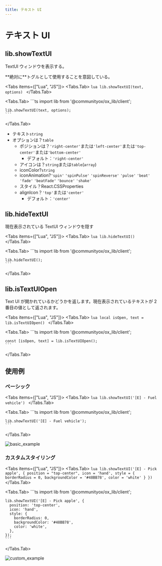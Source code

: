 ```yaml
---
title: テキスト UI
---
```



# テキスト UI

## lib.showTextUI

TextUI ウィンドウを表示する。

<Callout type="warning">
  **絶対に**トグルとして使用することを意図している。
</Callout>

<Tabs items={["Lua", "JS"]}>
  <Tabs.Tab>
    ```lua
    lib.showTextUI(text, options)
    ```
  </Tabs.Tab>

  <Tabs.Tab>
    ```ts
    import lib from '@communityox/ox_lib/client';

    lib.showTextUI(text, options);
    ```

  </Tabs.Tab>
</Tabs>

- テキスト`string`
- オプションは？`table`
  - ポジションは？`'right-center'`または`'left-center'`または`'top-center'`または`'bottom-center'`
    - デフォルト：`'right-center'`
  - アイコンは？`string`または`table`(`array`)
  - iconColor?`string`
  - iconAnimation?`'spin'` `'spinPulse'` `'spinReverse'` `'pulse'` `'beat'` `'fade'` `'beatFade'` `'bounce'` `'shake'`
  - スタイル？React.CSSProperties
  - alignIcon？`'top'`または`'center'`
    - デフォルト：`'center'`

## lib.hideTextUI

現在表示されている TextUI ウィンドウを隠す

<Tabs items={["Lua", "JS"]}>
  <Tabs.Tab>
    ```lua
    lib.hideTextUI()
    ```
  </Tabs.Tab>

  <Tabs.Tab>
    ```ts
    import lib from '@communityox/ox_lib/client';

    lib.hideTextUI();
    ```

  </Tabs.Tab>
</Tabs>

## lib.isTextUIOpen

Text UI が開かれているかどうかを返します。現在表示されているテキストが 2 番目の値として返されます。

<Tabs items={["Lua", "JS"]}>
  <Tabs.Tab>
    ```lua
    local isOpen, text = lib.isTextUIOpen()
    ```
  </Tabs.Tab>

  <Tabs.Tab>
    ```ts
    import lib from '@communityox/ox_lib/client';

    const [isOpen, text] = lib.isTextUIOpen();
    ```

  </Tabs.Tab>
</Tabs>

## 使用例

### ベーシック

<Tabs items={["Lua", "JS"]}>
  <Tabs.Tab>
    ```lua
    lib.showTextUI('[E] - Fuel vehicle')
    ```
  </Tabs.Tab>

  <Tabs.Tab>
    ```ts
    import lib from '@communityox/ox_lib/client';

    lib.showTextUI('[E] - Fuel vehicle');
    ```

  </Tabs.Tab>
</Tabs>

![basic_example](https://i.imgur.com/uZS40fD.png)

### カスタムスタイリング

<Tabs items={["Lua", "JS"]}>
  <Tabs.Tab>
    ```lua
    lib.showTextUI('[E] - Pick apple', {
        position = "top-center",
        icon = 'hand',
        style = {
            borderRadius = 0,
            backgroundColor = '#48BB78',
            color = 'white'
        }
    })
    ```
  </Tabs.Tab>

  <Tabs.Tab>
    ```ts
    import lib from '@communityox/ox_lib/client';

    lib.showTextUI('[E] - Pick apple', {
      position: 'top-center',
      icon: 'hand',
      style: {
        borderRadius: 0,
        backgroundColor: '#48BB78',
        color: 'white',
      },
    });
    ```

  </Tabs.Tab>
</Tabs>

![custom_example](https://i.imgur.com/sy9lPC0.png)
